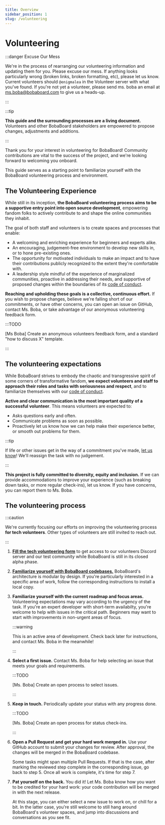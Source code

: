 ```yaml
---
title: Overview
sidebar_position: 1
slug: /volunteering
---
```


# Volunteering

:::danger Excuse Our Mess

We're in the process of rearranging our volunteering information and updating
them for you. Please excuse our mess. If anything looks particularly wrong
(broken links, broken formatting, etc), please let us know. Current volunteers
should `@enigmalea` in the Volunteer server with what you've found. If you're
not yet a volunteer, please send ms. boba an email at
[ms.boba@bobaboard.com](mailto:ms.boba@bobaboard.com) to give us a heads-up.

:::

:::tip

**This guide and the surrounding processes are a living document.** Volunteers
and other BobaBoard stakeholders are empowered to propose changes, adjustments
and additions.

:::

Thank you for your interest in volunteering for BobaBoard! Community
contributions are vital to the success of the project, and we're looking forward
to welcoming you onboard.

This guide serves as a starting point to familiarize yourself with the BobaBoard
volunteering process and environment.

## The Volunteering Experience

While still in its inception, **the BobaBoard volunteering process aims to be a
supportive entry point into open source development**, empowering fandom folks
to actively contribute to and shape the online communities they inhabit.

The goal of both staff and volunteers is to create spaces and processes that
enable:

- A welcoming and enriching experience for beginners and experts alike.
- An encouraging, judgement-free environment to develop new skills in, or to
  hone pre-existing ones.
- The opportunity for motivated individuals to make an impact and to have their
  contributions publicly recognized to the extent they're comfortable with.
- A leadership style mindful of the experience of marginalized communities,
  proactive in addressing their needs, and supportive of proposed changes within
  the boundaries of its [code of conduct](./volunteering/code-of-conduct).

**Reaching and upholding these goals is a collective, continuous effort.** If
you wish to propose changes, believe we're falling short of our commitments, or
have other concerns, you can open an issue on GitHub, contact Ms. Boba, or take
advantage of our anonymous volunteering feedback form.

:::TODO

[Ms Boba] Create an anonymous volunteers feedback form, and a standard "how to
discuss X" template.

:::

## The volunteering expectations

While BobaBoard strives to embody the chaotic and transgressive spirit of some
corners of transformative fandom, **we expect volunteers and staff to approach
their roles and tasks with seriousness and respect**, and to familiarize
themselves with our [code of conduct](./volunteering/code-of-conduct).

**Active and clear communication is the most important quality of a successful
volunteer**. This means volunteers are expected to:

- Asks questions early and often.
- Communicate problems as soon as possible.
- Proactively let us know how we can help make their experience better, or
  smooth out problems for them.

:::tip

If life or other issues get in the way of a commitment you've made, <ins>let us
know</ins>! We'll reassign the task with no judgement.

:::

**This project is fully committed to diversity, equity and inclusion.** If we
can provide accommodations to improve your experience (such as breaking down
tasks, or more regular check-ins), let us know. If you have concerns, you can
report them to Ms. Boba.

## The volunteering process

:::caution

We're currently focusing our efforts on improving the volunteering process **for
tech volunteers**. Other types of volunteers are still invited to reach out.

:::

1. **[Fill the tech volunteering form](https://docs.google.com/forms/d/e/1FAIpQLSdCX2_fZgIYX0PXeCAA-pfQrcLw_lSp2clGHTt3uBTWgnwVSw/viewform)**
   to get access to our volunteers Discord server and our test community while
   BobaBoard is still in its closed alpha phase.
2. **[Familiarize yourself with BobaBoard codebases.](./engineering/intro)**
   BobaBoard's architecture is modular by design. If you're particularly
   interested in a specific area of work, follow the corresponding instructions
   to install a local copy.
3. **Familiarize yourself with the current roadmap and focus areas.**
   Volunteering expectations may vary according to the urgency of the task. If
   you're an expert developer with short-term availabilty, you're welcome to
   help with issues in the critical path. Beginners may want to start with
   improvements in non-urgent areas of focus.

   :::warning

   This is an active area of development. Check back later for instructions, and
   contact Ms. Boba in the meanwhile!

   :::

4. **Select a first issue.** Contact Ms. Boba for help selecting an issue that
   meets your goals and requirements.

   :::TODO

   [Ms. Boba] Create an open process to select issues.

   :::

5. **Keep in touch.** Periodically update your status with any progress done.

   :::TODO

   [Ms. Boba] Create an open process for status check-ins.

   :::

6. **Open a Pull Request and get your hard work merged in.** Use your GitHub
   account to submit your changes for review. After approval, the changes will
   be merged in the BobaBoard codebase.

   Some tasks might span multiple Pull Requests. If that is the case, after
   marking the reviewed step complete in the corresponding issue, go back to
   step 5. Once all work is complete, it's time for step 7.

7. **Pat yourself on the back.** You did it! Let Ms. Boba know how you want to
   be credited for your hard work: your code contribution will be merged in with
   the next release.

   At this stage, you can either select a new issue to work on, or chill for a
   bit. In the latter case, you're still welcome to still hang around
   BobaBoard's volunteer spaces, and jump into discussions and conversations as
   you see fit.

